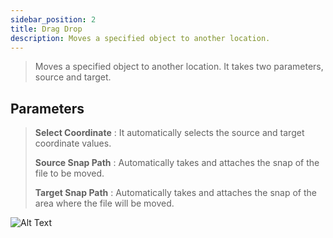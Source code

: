 ```yaml
---
sidebar_position: 2
title: Drag Drop
description: Moves a specified object to another location.
---
```


> Moves a specified object to another location. It takes two parameters, source and target.

## Parameters

> **Select Coordinate** : It automatically selects the source and target coordinate values.
>
> **Source Snap Path** : Automatically takes and attaches the snap of the file to be moved.
>
> **Target Snap Path** : Automatically takes and attaches the snap of the area where the file will be moved.
>
![Alt Text](.././img/dragDrop.gif)